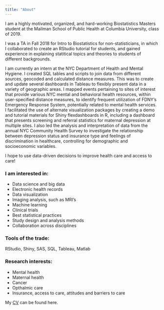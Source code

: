 ```yaml
---
title: "About"
---
```


I am a highly motivated, organized, and hard-working Biostatistics Masters student at the Mailman School of Public Health at Columbia University, class of 2019. 

I was a TA in Fall 2018 for Intro to Biostatistics for non-statisticians, in which I collaborated to create an RStudio tutorial for students, and gained experience in explaining statitical topics and theories to students of different backgrounds. 

I am currently an intern at the NYC Department of Health and Mental Hygiene. I created SQL tables and scripts to join data from different sources, geocoded and calculated distance measures. This was to create and update several dashboards in Tableau to flexibly present data in a variety of geographic areas. I mapped events pertaining to sites of interest that provide various NYC mental and behavioral health resources, within user-specified distance measures, to identify frequent utilization of FDNY’s Emergency Response System, potentially related to mental health services. I facilitated the use of alternate visualization packages by creating a demo and tutorial materials for Shiny flexdashboards in R, including a dashboard that presents screening and referral statistics for maternal depression at multiple sites. I also led the analysis and interpretation of data from the annual NYC Community Health Survey to investigate the relationship between depression status and insurance type and feelings of discrimination in healthcare, controlling for demographic and socioeconomic variables.

I hope to use data-driven decisions to improve health care and access to care!

### I am interested in: 
- Data science and big data
- Electronic health records
- Data visualization
- Imaging analysis, such as MRI's
- Machine learning
- Clinical trials
- Best statistical practices
- Study design and analysis methods
- Collaboration across disciplines

### Tools of the trade: 

RStudio, Shiny, SAS, SQL, Tableau, Matlab

### Research interests:
- Mental health
- Maternal health
- Cancer
- Opthalmic care
- Insurance, access to care, attitudes and barriers to care


My [CV](kaitlin_maciejewski.pdf) can be found here.



